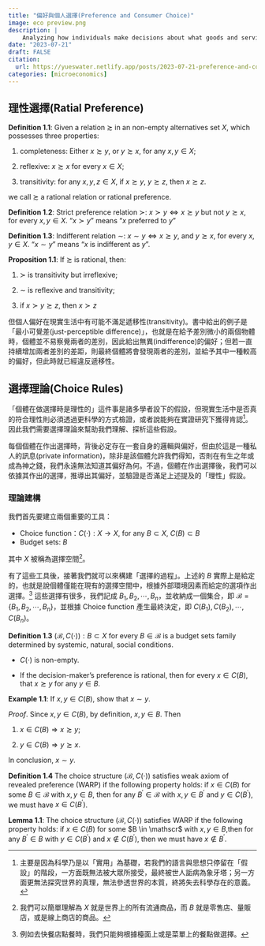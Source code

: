 ```yaml
---
title: "偏好與個人選擇(Preference and Consumer Choice)"
image: eco preview.png
description: |
    Analyzing how individuals make decisions about what goods and services to purchase based on preferences and constraints
date: "2023-07-21"
draft: FALSE
citation:
  url: https://yueswater.netlify.app/posts/2023-07-21-preference-and-consumer-choice/
categories: [microeconomics]
---
```


## 理性選擇(Ratial Preference)

$\textbf{Definition 1.1}:$ Given a relation $\succsim$ in an non-empty alternatives set $X$, which
possesses three properties:

1. completeness: Either $x \succsim y$, or $y \succsim x$, for any $x, y \in X$;

2. reflexive: $x \succsim x$ for every $x \in X$;

3. transitivity: for any $x, y, z \in X$, if $x \succsim y$, $y \succsim z$, then $x \succsim z$.

we call $\succsim$ a rational relation or rational preference.

$\textbf{Definition 1.2}:$ Strict preference relation $\succ$: $x \succ y \Leftrightarrow x \succsim y$ but not $y \succsim x$, for every $x, y \in X$. "$x \succ y$" means "$x$ preferred to $y$"

$\textbf{Definition 1.3}:$ Indifferent relation $\sim$: $x \sim y \Leftrightarrow x \succsim y$, and $y \succsim x$, for every
$x, y \in X$. "$x \sim y$" means "$x$ is indifferent as $y$".

$\textbf{Proposition 1.1}:$ If $\succsim$ is rational, then:

1. $\succ$ is transitivity but irreflexive;

2. $\sim$ is reflexive and transitivity;

3. if $x \succ y \succsim z$, then $x \succ z$

但個人偏好在現實生活中有可能不滿足遞移性(transitivity)。書中給出的例子是「最小可覺差(just-perceptible difference)」，也就是在給予差別微小的兩個物體時，個體並不易察覺兩者的差別，因此給出無異(indifference)的偏好；但若一直持續增加兩者差別的差距，則最終個體將會發現兩者的差別，並給予其中一種較高的偏好，但此時就已經違反遞移性。

## 選擇理論(Choice Rules)

「個體在做選擇時是理性的」這件事是諸多學者設下的假設，但現實生活中是否真的符合理性則必須透過更科學的方式檢證，或者說能夠在實證研究下獲得肯認[^1]。因此我們需要選擇理論來幫助我們理解、探析這些假設。

[^1]: 主要是因為科學乃是以「實用」為基礎，若我們的語言與思想只停留在「假設」的階段，一方面既無法被大眾所接受，最終被世人詬病為象牙塔；另一方面更無法探究世界的真理，無法參透世界的本質，終將失去科學存在的意義。

每個個體在作出選擇時，背後必定存在一套自身的邏輯與偏好，但由於這是一種私人的訊息(private information)，除非是該個體允許我們得知，否則在有生之年或成為神之錢，我們永遠無法知道其偏好為何。不過，個體在作出選擇後，我們可以依據其作出的選擇，推導出其偏好，並驗證是否滿足上述提及的「理性」假設。

### 理論建構

我們首先要建立兩個重要的工具：

- Choice function：$C(\cdot): X \to X$, for any $B \subset X$, $C(B) \subset B$
- Budget sets: $B$

其中 $X$ 被稱為選擇空間[^2]。

[^2]: 我們可以簡單理解為 $X$ 就是世界上的所有流通商品，而 $B$ 就是零售店、量販店，或是線上商店的商品。

有了這些工具後，接著我們就可以來構建「選擇的過程」。上述的 $B$ 實際上是給定的，也就是說個體僅能在現有的選擇空間中，根據外部環境因素而給定的選項作出選擇。[^3] 這些選擇有很多，我們記成 $B_{1}, B_{2}, \cdots, B_{n}$，並收納成一個集合，即 $\mathscr{B} = \{B_{1}, B_{2}, \cdots, B_{n}\}$，並根據 Choice function 產生最終決定，即 $C(B_{1}), C(B_{2}), \cdots, C(B_{n})$。

[^3]: 例如去快餐店點餐時，我們只能夠根據檯面上或是菜單上的餐點做選擇。

$\textbf{Definition 1.3}$ $(\mathscr{B}, C(\cdot)): B \subset X$ for every $B \in \mathscr{B}$ is a budget sets family determined by systemic, natural, social conditions.

- $C(\cdot)$ is non-empty.

- If the decision-maker’s preference is rational, then for every
$x \in C(B)$, that $x \succsim y$ for any $y \in B$.

$\textbf{Example 1.1}:$ If $x, y \in C(B)$, show that $x \sim y$.

$\textit{Proof}.$ Since $x, y \in C(B)$, by definition, $x, y \in B$. Then 

1. $x \in C(B) \Rightarrow x \succsim y$;

2. $y \in C(B) \Rightarrow y \succsim x$.

In conclusion, $x \sim y$.

$\textbf{Definition 1.4}$ The choice structure $(\mathscr{B},C(\cdot))$ satisfies weak axiom of
revealed preference (WARP) if the following property holds: if $x \in C(B)$ for some $B \in \mathscr{B}$ with $x, y \in B$, then for any $B^{\prime} \in \mathscr{B}$ with $x, y \in B^{\prime}$ and $y \in C(B^{\prime})$, we must have $x \in C(B^{\prime})$.


$\textbf{Lemma 1.1}:$ The choice structure $(\mathscr{B},C(\cdot))$ satisfies WARP if the following property holds: if $x \in C(B)$ for some $B \in \mathscr$ with $x, y \in B$,then for any $B^{\prime} \in B$ with $y \in C(B^{\prime})$ and $x \notin C(B^{\prime})$, then we must have $x \notin B^{\prime}$.

